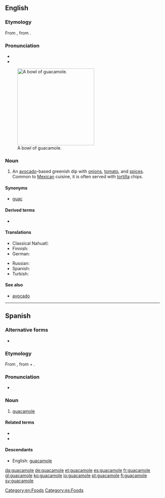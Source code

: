 {{also|Guacamole}}
==English==
{{wikipedia}}

===Etymology===
From {{etyl|es|en}} {{term|guacamole|lang=es}}, from {{etyl|nci|en}} {{term|āhuacamōlli|lang=nci}}.

===Pronunciation===
* {{IPA|/ˌgwakəˈmoʊli/|lang=en}}
* {{rhymes|əʊli|lang=en}}

[[File:Guacamole.jpg|right|thumb|250px|A bowl of guacamole.]]

===Noun===
{{en-noun|~}}

# An [[avocado]]-based greenish dip with [[onion]]s, [[tomato]], and [[spice]]s. Common to [[Mexican]] cuisine, it is often served with [[tortilla]] chips.

====Synonyms====
* {{sense|avocado-based greenish dip}} {{qualifier|informal}} [[guac]]

====Derived terms====
* {{l/en|holy guacamole}}

====Translations====
{{trans-top|avocado-based greenish dip}}
* Classical Nahuatl: {{t|nci|āhuacamōlli}}
* Finnish: {{t+|fi|guacamole}}
* German: {{t+|de|Guacamole|f}}
{{trans-mid}}
* Russian: {{t+|ru|гуакамоле}}
* Spanish: {{t+|es|guacamole}}
* Turkish: {{t|tr|guakamole}}
{{trans-bottom}}

====See also====
* [[avocado]]

[[Category:en:Foods]]

----

==Spanish==

===Alternative forms===
* {{l|es|guacamol}} {{qualifier|Central America, Cuba}}
{{wikipedia|lang=es}}

===Etymology===
From {{etyl|nci|es}} {{term|āhuacamōlli|lang=nci}}, from {{term|āhuacatl||lang=nci|avocado fruit}} + {{term|mōlli||lang=nci|sauce, something ground}}.

===Pronunciation===
* {{IPA|/ɡwa.kaˈmo.le/|/wa.kaˈmo.le/|lang=es}}

===Noun===
{{es-noun|m}}

# [[#English|guacamole]]

====Related terms====
* {{l|es|aguacate}}
* {{l|es|mole}}

====Descendants====
* English: [[#English|guacamole]]

[[Category:es:Foods]]

[[da:guacamole]]
[[de:guacamole]]
[[et:guacamole]]
[[es:guacamole]]
[[fr:guacamole]]
[[gl:guacamole]]
[[ko:guacamole]]
[[io:guacamole]]
[[pt:guacamole]]
[[fi:guacamole]]
[[sv:guacamole]]